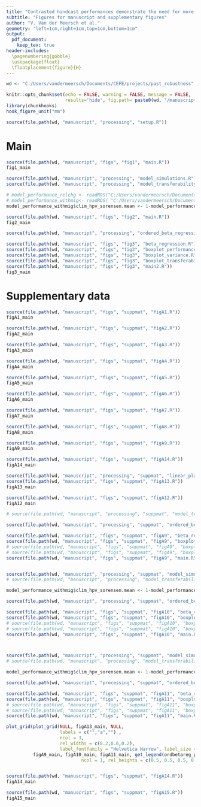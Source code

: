```yaml
---
title: "Contrasted hindcast performances demonstrate the need for more realistic species distribution models"
subtitle: "Figures for manuscript and supplementary figures"
author: "V. Van der Meersch et al."
geometry: "left=1cm,right=1cm,top=1cm,bottom=1cm"
output: 
  pdf_document:
    keep_tex: true
header-includes:
  \pagenumbering{gobble}
  \usepackage{float}
  \floatplacement{figure}{H}
---
```


```r
wd <- "C:/Users/vandermeersch/Documents/CEFE/projects/past_robustness"

knitr::opts_chunk$set(echo = FALSE, warning = FALSE, message = FALSE, 
                      results='hide', fig.path= paste0(wd, "/manuscript/figs/files/"), fig.pos = 'H')
library(chunkhooks)
hook_figure_unit("mm")

source(file.path(wd, "manuscript", "processing", "setup.R"))
```

# Main

```r
source(file.path(wd, "manuscript", "figs", "fig1", "main.R"))
fig1_main
```

\newpage

```r
source(file.path(wd, "manuscript", "processing", "model_simulations.R"))
source(file.path(wd, "manuscript", "processing", "model_transferability.R"))

# model_performance_relchg <- readRDS("C:/Users/vandermeersch/Documents/CEFE/projects/past_robustness/manuscript/processing/output/model_performance_relchg.rds")
# model_performance_withmig<- readRDS( "C:/Users/vandermeersch/Documents/CEFE/projects/past_robustness/manuscript/processing/output/model_performance_withmig.rds")
model_performance_withmig$clim_hpv_sorensen.mean <- 1-model_performance_withmig$clim_hpv_sorensen.mean # dissimilarity
```

```r

source(file.path(wd, "manuscript", "figs", "fig2", "main.R")) 
fig2_main

```

\newpage

```r

source(file.path(wd, "manuscript", "processing", "ordered_beta_regression.R"))

source(file.path(wd, "manuscript", "figs", "fig3", "beta_regression.R"))
source(file.path(wd, "manuscript", "figs", "fig3", "boxplot_performance.R"))
source(file.path(wd, "manuscript", "figs", "fig3", "boxplot_variance.R"))
source(file.path(wd, "manuscript", "figs", "fig3", "boxplot_transferability.R"))
source(file.path(wd, "manuscript", "figs", "fig3", "main2.R"))
fig3_main

```

\newpage

# Supplementary data

\renewcommand{\thefigure}{A.\arabic{figure}}
\setcounter{figure}{0}

```r
source(file.path(wd, "manuscript", "figs", "suppmat", "figA1.R"))
figA1_main
```

```r
source(file.path(wd, "manuscript", "figs", "suppmat", "figA2.R"))
figA2_main
```

```r
source(file.path(wd, "manuscript", "figs", "suppmat", "figA3.R"))
figA3_main
```


```r
source(file.path(wd, "manuscript", "figs", "suppmat", "figA4.R"))
figA4_main
```

```r
source(file.path(wd, "manuscript", "figs", "suppmat", "figA5.R")) 
figA5_main
```

```r
source(file.path(wd, "manuscript", "figs", "suppmat", "figA6.R")) 
figA6_main

```

```r
source(file.path(wd, "manuscript", "figs", "suppmat", "figA7.R")) 
figA7_main
```

```r
source(file.path(wd, "manuscript", "figs", "suppmat", "figA8.R")) 
figA8_main
```

```r
source(file.path(wd, "manuscript", "figs", "suppmat", "figA9.R")) 
figA9_main
```

```r

source(file.path(wd, "manuscript", "figs", "suppmat", "figA14.R")) 
figA14_main
```

```r

source(file.path(wd, "manuscript", "processing", "suppmat", "linear_plateau_regression.R"))
source(file.path(wd, "manuscript", "figs", "suppmat", "figA13.R")) 
figA13_main
```

```r
source(file.path(wd, "manuscript", "figs", "suppmat", "figA12.R")) 
figA12_main
```

```r

# source(file.path(wd, "manuscript", "processing", "suppmat", "model_transferability_womigration.R"))

source(file.path(wd, "manuscript", "processing", "suppmat", "ordered_beta_regression_womigration.R"))

source(file.path(wd, "manuscript", "figs", "suppmat", "figA9", "beta_regression.R"))
source(file.path(wd, "manuscript", "figs", "suppmat", "figA9", "boxplot_performance.R"))
# source(file.path(wd, "manuscript", "figs", "suppmat", "figA9", "boxplot_variance.R"))
# source(file.path(wd, "manuscript", "figs", "suppmat", "figA9", "boxplot_transferability.R"))
source(file.path(wd, "manuscript", "figs", "suppmat", "figA9", "main.R"))



```


```r

source(file.path(wd, "manuscript", "processing", "suppmat", "model_simulations_from11750.R"))
# source(file.path(wd, "manuscript", "processing", "model_transferability.R"))

model_performance_withmig$clim_hpv_sorensen.mean <- 1-model_performance_withmig$clim_hpv_sorensen.mean # dissimilarity

source(file.path(wd, "manuscript", "processing", "suppmat", "ordered_beta_regression_from11750.R"))

source(file.path(wd, "manuscript", "figs", "suppmat", "figA10", "beta_regression.R"))
source(file.path(wd, "manuscript", "figs", "suppmat", "figA10", "boxplot_performance.R"))
# source(file.path(wd, "manuscript", "figs", "suppmat", "figA10", "boxplot_variance.R"))
# source(file.path(wd, "manuscript", "figs", "suppmat", "figA10", "boxplot_transferability.R"))
source(file.path(wd, "manuscript", "figs", "suppmat", "figA10", "main.R"))




```

```r

source(file.path(wd, "manuscript", "processing", "suppmat", "model_simulations_from12000.R"))
# source(file.path(wd, "manuscript", "processing", "model_transferability.R"))

model_performance_withmig$clim_hpv_sorensen.mean <- 1-model_performance_withmig$clim_hpv_sorensen.mean # dissimilarity

source(file.path(wd, "manuscript", "processing", "suppmat", "ordered_beta_regression_from12000.R"))

source(file.path(wd, "manuscript", "figs", "suppmat", "figA11", "beta_regression.R"))
source(file.path(wd, "manuscript", "figs", "suppmat", "figA11", "boxplot_performance.R"))
# source(file.path(wd, "manuscript", "figs", "suppmat", "figA11", "boxplot_variance.R"))
# source(file.path(wd, "manuscript", "figs", "suppmat", "figA11", "boxplot_transferability.R"))
source(file.path(wd, "manuscript", "figs", "suppmat", "figA11", "main.R"))

plot_grid(plot_grid(NULL, figA13_main, NULL,
                    labels = c("","a","") , 
                    ncol = 3,
                    rel_widths = c(0.2,0.6,0.2),
                    label_fontfamily = "Helvetica Narrow", label_size = 11), 
          figA9_main, figA10_main, figA11_main, get_legend(ordbetareg_plot),
                            ncol = 1, rel_heights = c(0.5, 0.5, 0.5, 0.5, 0.1))



```


```r
source(file.path(wd, "manuscript", "figs", "suppmat", "figA14.R"))
figA14_main
```

```r
source(file.path(wd, "manuscript", "figs", "suppmat", "figA15.R"))
figA15_main
```